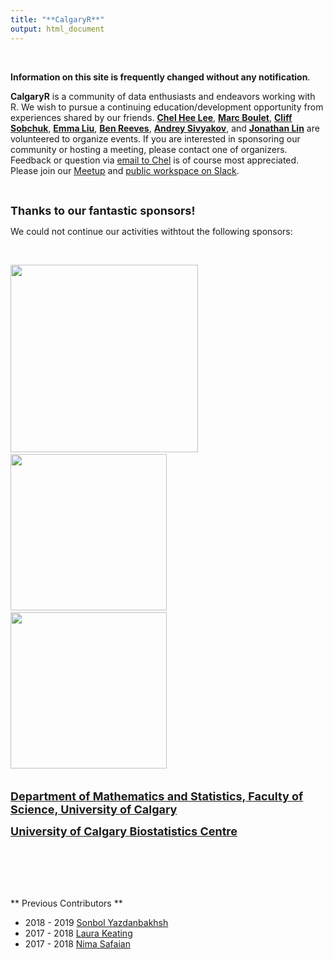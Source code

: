 ```yaml
---
title: "**CalgaryR**"
output: html_document
---
```


<br>

**Information on this site is frequently changed without any notification**. 


**CalgaryR** is a community of data enthusiasts and endeavors working with R.  We wish to pursue a continuing education/development opportunity from experiences shared by our friends.  **[Chel Hee Lee](https://www.linkedin.com/in/gnustats/){target="_blank"}**, **[Marc Boulet](https://www.linkedin.com/in/marc-boulet-5bb87023/){target="_blank"}**, **[Cliff Sobchuk](https://www.linkedin.com/in/cliff-sobchuk/){target="_blank"}**,  **[Emma Liu](https://www.linkedin.com/in/emma-yizhou-liu-7a8b3242/){target="_blank"}**, **[Ben Reeves](https://www.linkedin.com/in/benjamin-reeves-91566767/){target="_blank"}**, **[Andrey Sivyakov](https://www.linkedin.com/in/andrey-sivyakov-030394114/){target="_blank"}**, and **[Jonathan Lin](https://github.com/jonlinca){target="_blank"}**  are volunteered to organize events.   If you are interested in sponsoring our community or hosting a meeting, please contact one of organizers.  Feedback or question via [email to Chel](mailto:imstatsbee@gmail.com) is of course most appreciated.   Please join our [Meetup](https://www.meetup.com/Calgary-R-User-Group/){target="_blank"} and  [public workspace on Slack](https://yyc-r.slack.com/){target="_blank"}.

<br>

**<font size=4>Thanks to our fantastic sponsors!</font>**  

We could not continue our activities withtout the following sponsors:

<br>

[![](./img/dccm.png){width=300px}](https://cumming.ucalgary.ca/labs/calgary-critical-care-research-network/){target="_blank"}
&nbsp;&nbsp;&nbsp;&nbsp;&nbsp;&nbsp;
[![](./img/webhorizfulllarge.png){width=250px}](https://www.pims.math.ca/){target="_blank"}
&nbsp;&nbsp;&nbsp;&nbsp;&nbsp;&nbsp;
[![](./img/cenovus.png){width=250px}](https://www.cenovus.com/){target="_blank"}
&nbsp;&nbsp;&nbsp;&nbsp;&nbsp;&nbsp;
<br>
<br>

<font size="4">  <b>[Department of Mathematics and Statistics, Faculty of Science, University of Calgary](http://math.ucalgary.ca/){target="_blank"} </b>  </font>

<font size="4"> <b>[University of Calgary Biostatistics Centre](https://obrieniph.ucalgary.ca/research/centres-programs-research-groups-and-units/biostatistics-centre-ucbc){target="_blank"}</b> </font>


<br>
<br>
<br>
<br>

** Previous Contributors **

+ 2018 - 2019 [Sonbol Yazdanbakhsh](https://www.linkedin.com/in/sonbol-yazdanbakhsh-ph-d-99502735/){target="_blank"}
+ 2017 - 2018 [Laura Keating](https://www.linkedin.com/in/laurakeating/){target="_blank"} 
+ 2017 - 2018 [Nima Safaian](https://www.linkedin.com/in/nimasafaian/){target="_blank"}
